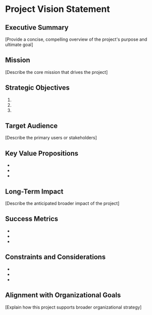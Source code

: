 # Project Vision Statement

## Executive Summary
[Provide a concise, compelling overview of the project's purpose and ultimate goal]

## Mission
[Describe the core mission that drives the project]

## Strategic Objectives
1. 
2. 
3. 

## Target Audience
[Describe the primary users or stakeholders]

## Key Value Propositions
- 
- 
- 

## Long-Term Impact
[Describe the anticipated broader impact of the project]

## Success Metrics
- 
- 
- 

## Constraints and Considerations
- 
- 
- 

## Alignment with Organizational Goals
[Explain how this project supports broader organizational strategy]
